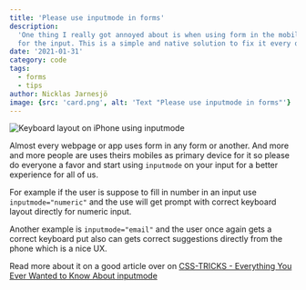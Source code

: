 ```yaml
---
title: 'Please use inputmode in forms'
description:
  'One thing I really got annoyed about is when using form in the mobile and getting wrong keyboard
  for the input. This is a simple and native solution to fix it every developer should know about.'
date: '2021-01-31'
category: code
tags:
  - forms
  - tips
author: Nicklas Jarnesjö
image: {src: 'card.png', alt: 'Text "Please use inputmode in forms"'}
---
```


<Image
  src="inputmode-examples.png"
  width={1204}
  height={1050}
  alt="Keyboard layout on iPhone using inputmode"
/>

Almost every webpage or app uses form in any form or another. And more and more people are uses
theirs mobiles as primary device for it so please do everyone a favor and start using `inputmode` on
your input for a better experience for all of us.

For example if the user is suppose to fill in number in an input use `inputmode="numeric"` and the
use will get prompt with correct keyboard layout directly for numeric input.

Another example is `inputmode="email"` and the user once again gets a correct keyboard put also can
gets correct suggestions directly from the phone which is a nice UX.

Read more about it on a good article over on
[CSS-TRICKS - Everything You Ever Wanted to Know About inputmode](https://css-tricks.com/everything-you-ever-wanted-to-know-about-inputmode/)
